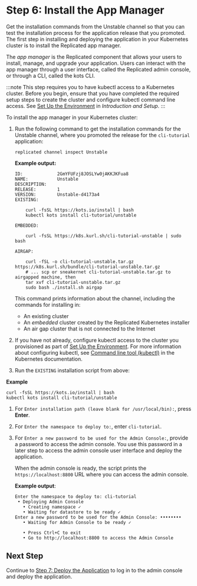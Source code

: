 # Step 6: Install the App Manager

Get the installation commands from the Unstable channel so that you can test the installation process for the application release that you promoted. The first step in installing and deploying the application in your Kubernetes cluster is to install the Replicated app manager.

The _app manager_ is the Replicated component that allows your users to install, manage, and upgrade your application. Users can interact with the app manager through a user interface, called the Replicated admin console, or through a CLI, called the kots CLI.

:::note
This step requires you to have kubectl access to a Kubernetes cluster. Before you begin, ensure that you have completed the required  setup steps to create the cluster and configure kubectl command line access. See [Set Up the Environment](tutorial-cli-setup#set-up-the-environment) in _Introduction and Setup_.
:::

To install the app manager in your Kubernetes cluster:

1. Run the following command to get the installation commands for the Unstable channel, where you promoted the release for the `cli-tutorial` application:

    ```
    replicated channel inspect Unstable
    ```

    **Example output:**

    ```
    ID:             2GmYFUFzj8JOSLYw0jAKKJKFua8
    NAME:           Unstable
    DESCRIPTION:
    RELEASE:        1
    VERSION:        Unstable-d4173a4
    EXISTING:

        curl -fsSL https://kots.io/install | bash
        kubectl kots install cli-tutorial/unstable

    EMBEDDED:

        curl -fsSL https://k8s.kurl.sh/cli-tutorial-unstable | sudo bash

    AIRGAP:

        curl -fSL -o cli-tutorial-unstable.tar.gz https://k8s.kurl.sh/bundle/cli-tutorial-unstable.tar.gz
        # ... scp or sneakernet cli-tutorial-unstable.tar.gz to airgapped machine, then
        tar xvf cli-tutorial-unstable.tar.gz
        sudo bash ./install.sh airgap
    ```
    This command prints information about the channel, including the commands for installing in:
    * An existing cluster
    * An _embedded_ cluster created by the Replicated Kubernetes installer
    * An air gap cluster that is not connected to the Internet

1. If you have not already, configure kubectl access to the cluster you provisioned as part of [Set Up the Environment](tutorial-cli-setup#set-up-the-environment). For more information about configuring kubectl, see [Command line tool (kubectl)](https://kubernetes.io/docs/reference/kubectl/) in the Kubernetes documentation.

1. Run the `EXISTING` installation script from above:

  **Example**

  ```
  curl -fsSL https://kots.io/install | bash
  kubectl kots install cli-tutorial/unstable
  ```

1. For `Enter installation path (leave blank for /usr/local/bin):`, press **Enter**.

1. For `Enter the namespace to deploy to:`, enter `cli-tutorial`.

1. For `Enter a new password to be used for the Admin Console:`, provide a password to access the admin console. You use this password in a later step to access the admin console user interface and deploy the application.

   When the admin console is ready, the script prints the `https://localhost:8800` URL where you can access the admin console.

   **Example output**:

   ```
   Enter the namespace to deploy to: cli-tutorial
    • Deploying Admin Console
      • Creating namespace ✓
      • Waiting for datastore to be ready ✓
   Enter a new password to be used for the Admin Console: ••••••••
      • Waiting for Admin Console to be ready ✓

      • Press Ctrl+C to exit
      • Go to http://localhost:8800 to access the Admin Console
   ```

## Next Step

Continue to [Step 7: Deploy the Application](tutorial-cli-deploy-app) to log in to the admin console and deploy the application.

